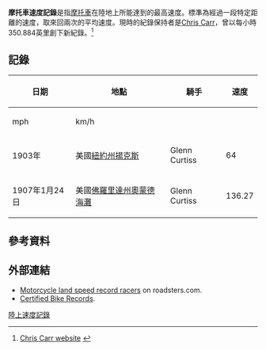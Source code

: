 '''摩托車速度記錄'''是指[[摩托車|摩托車]]在陸地上所能達到的最高速度。標準為經過一段特定距離的速度，取來回兩次的平均速度。現時的紀錄保持者是[[Chris_Carr_(motorcyclist)|Chris Carr]]，曾以每小時350.884英里創下新紀錄。<ref>[http://www.chriscarr.com/2006/news/060911_bonneville1.html Chris Carr website] {{webarchive|url=https://web.archive.org/web/20080211111632/http://www.chriscarr.com/2006/news/060911_bonneville1.html |date=2008-02-11 }}</ref>

==記錄==
{|class="wikitable"
!rowspan="2"|日期
!rowspan="2"|地點
!rowspan="2"|騎手
!colspan="2"|速度
|-
!mph
!km/h
|-
|1903年
|美國[[揚克斯_(紐約州)|紐約州揚克斯]]
|Glenn Curtiss
|64
|103
|-
|1907年1月24日
|美國[[奥蒙德海滩_(佛罗里达州)|佛羅里達州奧蒙德海灘]]
|Glenn Curtiss
|136.27
|219.31
|}

==參考資料==
<references/>

==外部連結==
*[http://www.roadsters.com/lsr/#Bikes Motorcycle land speed record racers] {{Wayback|url=http://www.roadsters.com/lsr/#Bikes |date=20200216040125 }} on roadsters.com.
*[https://web.archive.org/web/20080329205631/http://www.scta-bni.org/SCTA-NewWeb/Bonneville/BNIrecs_bikes.htm Certified Bike Records].

{{動力之最}}
[[Category:陸上速度記錄|]]